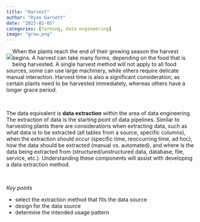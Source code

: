 ```yaml
---
title: "Harvest"
author: "Ryan Garnett"
date: "2023-02-05"
categories: [farming, data engineering]
image: "grow.png"
---
```


::: {style="float:left;position: relative;"}
![](harvest.png)
:::

When the plants reach the end of their growing season the harvest begins. A harvest can take many forms, depending on the food that is being harvested. A single harvest method will not apply to all food sources, some can use large machinery, while others require delicate manual interaction. Harvest time is also a significant consideration, as certain plants need to be harvested immediately, whereas others have a longer grace period.

<br>

The data equivalent is **data extraction** within the area of data engineering. The extraction of data is the starting point of data pipelines. Similar to harvesting plants there are considerations when extracting data, such as what data is to be extracted (all tables from a source, specific columns), when the extraction should occur (specific time, reoccurring time, ad hoc), how the data should be extracted (manual vs. automated), and where is the data being extracted from (structured/unstructured data, database, file, service, etc.). Understanding these components will assist with developing a data extraction method.

<br>

*Key points*

- select the extraction method that fits the data source
- design for the data source
- determine the intended usage pattern